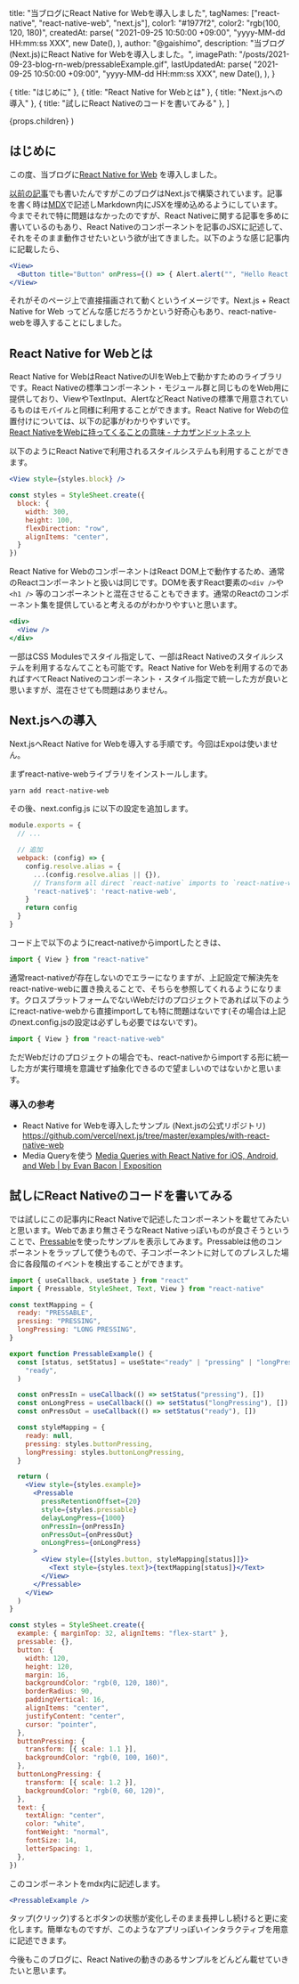 
  title: "当ブログにReact Native for Webを導入しました",
  tagNames: ["react-native", "react-native-web", "next.js"],
  color1: "#1977f2",
  color2: "rgb(100, 120, 180)",
  createdAt: parse(
    "2021-09-25 10:50:00 +09:00",
    "yyyy-MM-dd HH:mm:ss XXX",
    new Date(),
  ),
  author: "@gaishimo",
  description:
    "当ブログ(Next.js)にReact Native for Webを導入しました。",
  imagePath: "/posts/2021-09-23-blog-rn-web/pressableExample.gif",
  lastUpdatedAt: parse(
    "2021-09-25 10:50:00 +09:00",
    "yyyy-MM-dd HH:mm:ss XXX",
    new Date(),
  ),
}

  { title: "はじめに" },
  { title: "React Native for Webとは" },
  { title: "Next.jsへの導入" },
  { title: "試しにReact Nativeのコードを書いてみる" },
]

  <PostLayout headlines={headlines} meta={meta}>
    {props.children}
  </PostLayout>
)


## はじめに

この度、当ブログに[React Native for Web](https://necolas.github.io/react-native-web/) を導入しました。

[以前の記事](/posts/2020-06-13-blog-opened)でも書いたんですがこのブログはNext.jsで構築されています。記事を書く時は[MDX](https://mdxjs.com/)で記述しMarkdown内にJSXを埋め込めるようにしています。今までそれで特に問題はなかったのですが、React Nativeに関する記事を多めに書いているのもあり、React Nativeのコンポーネントを記事のJSXに記述して、それをそのまま動作させたいという欲が出てきました。以下のような感じ記事内に記載したら、

```jsx
<View>
  <Button title="Button" onPress={() => { Alert.alert("", "Hello React Native") }} />
</View>
```

それがそのページ上で直接描画されて動くというイメージです。Next.js + React Native for Web ってどんな感じだろうかという好奇心もあり、react-native-webを導入することにしました。


## React Native for Webとは

React Native for WebはReact NativeのUIをWeb上で動かすためのライブラリです。React Nativeの標準コンポーネント・モジュール群と同じものをWeb用に提供しており、ViewやTextInput、AlertなどReact Nativeの標準で用意されているものはモバイルと同様に利用することができます。React Native for Webの位置付けについては、以下の記事がわかりやすいです。<br />[React NativeをWebに持ってくることの意味 - ナカザンドットネット](https://blog.nkzn.net/entry/2018/05/29/210030)


以下のようにReact Nativeで利用されるスタイルシステムも利用することができます。

```jsx
<View style={styles.block} />

const styles = StyleSheet.create({
  block: {
    width: 300,
    height: 100,
    flexDirection: "row",
    alignItems: "center",
  }
})
```

React Native for WebのコンポーネントはReact DOM上で動作するため、通常のReactコンポーネントと扱いは同じです。DOMを表すReact要素の`<div />`や`<h1 />` 等のコンポーネントと混在させることもできます。通常のReactのコンポーネント集を提供していると考えるのがわかりやすいと思います。

```jsx
<div>
  <View />
</div>
```

一部はCSS Modulesでスタイル指定して、一部はReact Nativeのスタイルシステムを利用するなんてことも可能です。React Native for Webを利用するのであればすべてReact Nativeのコンポーネント・スタイル指定で統一した方が良いと思いますが、混在させても問題はありません。


## Next.jsへの導入

Next.jsへReact Native for Webを導入する手順です。今回はExpoは使いません。

まずreact-native-webライブラリをインストールします。

```bash
yarn add react-native-web
```

その後、next.config.js に以下の設定を追加します。

```js
module.exports = {
  // ...

  // 追加
  webpack: (config) => {
    config.resolve.alias = {
      ...(config.resolve.alias || {}),
      // Transform all direct `react-native` imports to `react-native-web`
      'react-native$': 'react-native-web',
    }
    return config
  }
}
```

コード上で以下のようにreact-nativeからimportしたときは、
```js
import { View } from "react-native"
```

通常react-nativeが存在しないのでエラーになりますが、上記設定で解決先をreact-native-webに置き換えることで、そちらを参照してくれるようになります。クロスプラットフォームでないWebだけのプロジェクトであれば以下のようにreact-native-webから直接importしても特に問題はないです(その場合は上記のnext.config.jsの設定は必ずしも必要ではないです)。
```js
import { View } from "react-native-web"
```

ただWebだけのプロジェクトの場合でも、react-nativeからimportする形に統一した方が実行環境を意識せず抽象化できるので望ましいのではないかと思います。

### 導入の参考

- React Native for Webを導入したサンプル (Next.jsの公式リポジトリ)
https://github.com/vercel/next.js/tree/master/examples/with-react-native-web
- Media Queryを使う [Media Queries with React Native for iOS, Android, and Web | by Evan Bacon | Exposition](https://blog.expo.dev/media-queries-with-react-native-for-ios-android-and-web-e0b73ed5777b)


## 試しにReact Nativeのコードを書いてみる

では試しにこの記事内にReact Nativeで記述したコンポーネントを載せてみたいと思います。Webであまり無さそうなReact Nativeっぽいものが良さそうということで、[Pressable](https://reactnative.dev/docs/pressable)を使ったサンプルを表示してみます。Pressableは他のコンポーネントをラップして使うもので、子コンポーネントに対してのプレスした場合に各段階のイベントを検出することができます。


```jsx
import { useCallback, useState } from "react"
import { Pressable, StyleSheet, Text, View } from "react-native"

const textMapping = {
  ready: "PRESSABLE",
  pressing: "PRESSING",
  longPressing: "LONG PRESSING",
}

export function PressableExample() {
  const [status, setStatus] = useState<"ready" | "pressing" | "longPressing">(
    "ready",
  )

  const onPressIn = useCallback(() => setStatus("pressing"), [])
  const onLongPress = useCallback(() => setStatus("longPressing"), [])
  const onPressOut = useCallback(() => setStatus("ready"), [])

  const styleMapping = {
    ready: null,
    pressing: styles.buttonPressing,
    longPressing: styles.buttonLongPressing,
  }

  return (
    <View style={styles.example}>
      <Pressable
        pressRetentionOffset={20}
        style={styles.pressable}
        delayLongPress={1000}
        onPressIn={onPressIn}
        onPressOut={onPressOut}
        onLongPress={onLongPress}
      >
        <View style={[styles.button, styleMapping[status]]}>
          <Text style={styles.text}>{textMapping[status]}</Text>
        </View>
      </Pressable>
    </View>
  )
}

const styles = StyleSheet.create({
  example: { marginTop: 32, alignItems: "flex-start" },
  pressable: {},
  button: {
    width: 120,
    height: 120,
    margin: 16,
    backgroundColor: "rgb(0, 120, 180)",
    borderRadius: 90,
    paddingVertical: 16,
    alignItems: "center",
    justifyContent: "center",
    cursor: "pointer",
  },
  buttonPressing: {
    transform: [{ scale: 1.1 }],
    backgroundColor: "rgb(0, 100, 160)",
  },
  buttonLongPressing: {
    transform: [{ scale: 1.2 }],
    backgroundColor: "rgb(0, 60, 120)",
  },
  text: {
    textAlign: "center",
    color: "white",
    fontWeight: "normal",
    fontSize: 14,
    letterSpacing: 1,
  },
})
```

このコンポーネントをmdx内に記述します。

```jsx
<PressableExample />
```


<PressableExample />

タップ(クリック)するとボタンの状態が変化しそのまま長押しし続けると更に変化します。簡単なものですが、このようなアプリっぽいインタラクティブを用意に記述できます。

今後もこのブログに、React Nativeの動きのあるサンプルをどんどん載せていきたいと思います。

